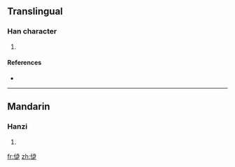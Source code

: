 ==Translingual==

===Han character===
{{Han char|rn=9|rad=人|as=09|sn=11|four=|canj=人卜尸人 (OYSO)}}

# {{defn|Han|sort=人09}}

====References====
* {{Han ref|kx=0112.071|dkj=00925|hdz=10189.011|uh=507C|ud=20604}}

----

==Mandarin==

===Hanzi===
{{cmn-hanzi|pin=[[jié]] ([[jie2]]), [[wèi]] ([[wei4]])|wg=chieh<sup>2</sup>, wei<sup>4</sup>}}

# {{defn|Mandarin|sort=人09}}

[[fr:偼]]
[[zh:偼]]